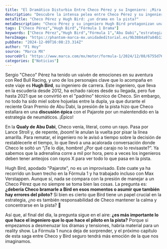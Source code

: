 ```yaml
---
title: "El Dramático Disturbio Entre Checo Pérez y su Ingeniero: ¡Mira lo que pasó!"
description: "Descubre la intensa pelea entre Checo Pérez y su ingeniero Hugh Bird en Abu Dabi. ¿Quién tiene más culpa en la estrategia? ¡No te lo pierdas!"
metaTitle: "Checo Pérez y Hugh Bird: ¿un drama en la pista?"
metaDescription: "Checo Pérez y su ingeniero Hugh Bird protagonizan una intensa discusión en Abu Dabi. ¿Responsabilidad del piloto o del ingeniero? Descúbrelo aquí."
tags: ["Checo Pérez","Hugh Bird","Fórmula 1 Drama"]
keywords: ["Checo Pérez","Hugh Bird","Fórmula 1","Abu Dabi","estrategia de neumáticos"]
heroImage: "https://phantom-marca-mx.unidadeditorial.es/9b3884a97a84b1331dd712760f040fd5/resize/600/mx/assets/multimedia/imagenes/2024/12/08/17336792098619.jpg"
pubDate: "2024-12-09T16:08:23.314Z"
author: "F1 Hoy"
source: "Marca MX"
sourceUrl: "https://www.marca.com/mx/motor/formula-1/2024/12/08/6755d768ca47416d368b4597.html"
categories: ["Noticias"]
---
```

Sergio "Checo" Pérez ha tenido un vaivén de emociones en su aventura con Red Bull Racing, y uno de los personajes clave que lo acompaña en este viaje es **Hugh Bird**, su ingeniero de carrera. Este ingeniero, que lleva en la escudería desde 2012, ha echado raíces desde su llegada, pero fue hasta 2021 que se convirtió en el "padrino" técnico de Checo. Sin embargo, no todo ha sido miel sobre hojuelas entre la dupla, ya que durante el reciente Gran Premio de Abu Dabi, la presión de la pista hizo que Checo estallara en una **discusión épica** con el Pajarote por un malentendido en la estrategia de neumáticos. ¡Épico!

En la **Qualy de Abu Dabi**, Checo venía, literal, como un rayo. Pasa por Lance Stroll y, de repente, ¡boom! le anulan la vuelta por pisar la línea amarilla. Para rematar, el ingeniero no le avisó a tiempo sobre la decisión de restablecerle el tiempo, lo que llevó a una acalorada conversación donde Checo le soltó un “¡Te lo dije, hombre! ¿Por qué carajo no lo revisaste?”. Ya sabemos que la adrenalina corre a mil por hora, pero a veces los ingenieros deben tener anteojos con rayos X para ver todo lo que pasa en la pista. 

Hugh Bird, apodado "Pajarote", no es un improvisado. Este cuate ya ha recorrido un buen trecho en la Fórmula 1 y ha trabajado incluso con Max Verstappen. Aunque sí, nada se compara con la presión de manejar a un Checo Pérez que no siempre se toma bien las cosas. La pregunta es: **¿debería Checo bramarle a Bird en esos momentos o asumir que también hay errores del piloto?** Si bien es cierto que Bird tiene un papel crucial en la estrategia, ¿no es también responsabilidad de Checo mantener la calma y concentrarse en la pista? 🤔

Así que, al final del día, la pregunta sigue en el aire: **¿es más importante lo que hace el ingeniero que lo que hace el piloto en la pista?** Porque si empezamos a desmenuzar los dramas y tensiones, habría material para un reality show. La Fórmula 1 nunca deja de sorprender, y el próximo capítulo de esta saga entre Checo y Bird seguro tendrá más emoción de la que nos imaginamos.


